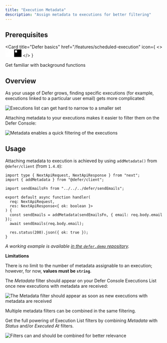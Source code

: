 ```yaml
---
title: "Execution Metadata"
description: "Assign metadata to executions for better filtering"
---
```



## Prerequisites

<Card
  title="Defer basics"
  href="/features/scheduled-execution"
  icon={
    <>
      <svg
        width="24"
        height="24"
        viewBox="0 0 40 41"
        fill="none"
        xmlns="http://www.w3.org/2000/svg"
        className="hidden dark:block"
      >
        <path
          fillRule="evenodd"
          clipRule="evenodd"
          d="M40 0.5V40.5H0V0.5H40ZM15.7143 4.78571H4.28571V16.2143H15.7143V4.78571ZM4.28571 20.5H20V4.78571H25.7143V26.2143H4.28571V20.5ZM4.28571 36.2143V30.5H30V4.78571H35.7143V36.2143H4.28571Z"
          fill="white"
        />
      </svg>
      <svg
        width="24"
        height="24"
        viewBox="0 0 40 41"
        fill="none"
        xmlns="http://www.w3.org/2000/svg"
        className="block dark:hidden"
      >
        <path
          fillRule="evenodd"
          clipRule="evenodd"
          d="M40 0.5V40.5H0V0.5H40ZM15.7143 4.78571H4.28571V16.2143H15.7143V4.78571ZM4.28571 20.5H20V4.78571H25.7143V26.2143H4.28571V20.5ZM4.28571 36.2143V30.5H30V4.78571H35.7143V36.2143H4.28571Z"
          fill="black"
        />
      </svg>
    </>
  }
>
  Get familiar with background functions
</Card>

## Overview

As your usage of Defer grows, finding specific executions (for example, executions linked to a particular user email) gets more complicated:

<Frame>
  <img
    src="/images/features/execution-metadata/list.png"
    alt="Executions list can get hard to narrow to a smaller set"
  />
</Frame>

Attaching metadata to your executions makes it easier to filter them on the Defer Console:

<Frame>
  <img
    src="/images/features/execution-metadata/filter.png"
    alt="Metadata enables a quick filtering of the executions"
  />
</Frame>

## Usage

Attaching metadata to execution is achieved by using `addMetadata()` from `@defer/client` (from `1.4.0`):

```tsx src/sendEmails.ts
import type { NextApiRequest, NextApiResponse } from "next";
import { addMetadata } from "@defer/client";

import sendEmailsFn from "../../../defer/sendEmails";

export default async function handler(
  req: NextApiRequest,
  res: NextApiResponse<{ ok: boolean }>
) {
  const sendEmails = addMetadata(sendEmailsFn, { email: req.body.email });
  await sendEmails(req.body.email);

  res.status(200).json({ ok: true });
}
```

_A working example is available [in the `defer.demo` repository](https://github.com/defer-run/defer.demo/blob/master/nextjs/pages/api/emails/succeed.ts#L14)._

<Info>

**Limitations**

There is no limit to the number of metadata assignable to an execution; however, for now, **values must be `string`**.

</Info>

The _Metadata_ filter should appear on your Defer Console Executions List once new executions with metadata are received:

<Frame>
  <img
    src="/images/features/execution-metadata/filters-with-metadata.png"
    alt="The Metadata filter should appear as soon as new executions with metadata are received"
  />
</Frame>

<br />

<Tip>

Multiple metadata filters can be combined in the same filtering.

Get the full powering of Execution List filters by combining _Metadata_ with _Status_ and/or _Executed At_ filters.

</Tip>

<Frame>
  <img
    src="/images/features/execution-metadata/combine-filters.png"
    alt="Filters can and should be combined for better relevance"
  />
</Frame>
